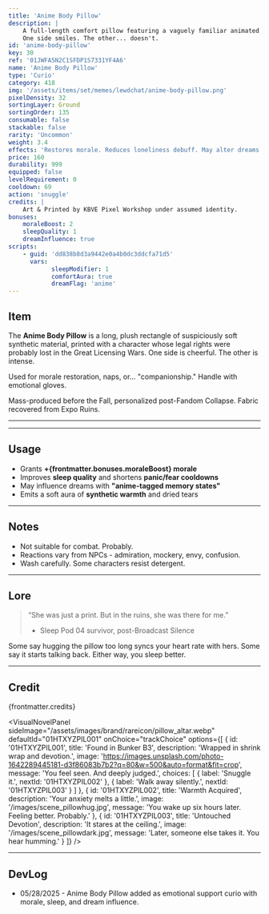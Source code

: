 ```yaml
---
title: 'Anime Body Pillow'
description: | 
    A full-length comfort pillow featuring a vaguely familiar animated figure.
    One side smiles. The other... doesn't.
id: 'anime-body-pillow'
key: 30
ref: '01JWFA5N2C1SFDP1S7331YF4A6'
name: 'Anime Body Pillow'
type: 'Curio'
category: 418
img: '/assets/items/set/memes/lewdchat/anime-body-pillow.png'
pixelDensity: 32
sortingLayer: Ground
sortingOrder: 135
consumable: false
stackable: false
rarity: 'Uncommon'
weight: 3.4
effects: 'Restores morale. Reduces loneliness debuff. May alter dreams.'
price: 160
durability: 999
equipped: false
levelRequirement: 0
cooldown: 69
action: 'snuggle'
credits: |
    Art & Printed by KBVE Pixel Workshop under assumed identity.
bonuses:
    moraleBoost: 2
    sleepQuality: 1
    dreamInfluence: true
scripts:
    - guid: 'dd838b8d3a9442e0a4b0dc3ddcfa71d5'
      vars:
            sleepModifier: 1
            comfortAura: true
            dreamFlag: 'anime'
---
```



## Item

The **Anime Body Pillow** is a long, plush rectangle of suspiciously soft synthetic material, printed with a character whose legal rights were probably lost in the Great Licensing Wars.
One side is cheerful. The other is intense.

Used for morale restoration, naps, or... "companionship."
Handle with emotional gloves.

Mass-produced before the Fall, personalized post-Fandom Collapse.
Fabric recovered from Expo Ruins. 

---

<ItemDBPanel data={frontmatter} />

---

## Usage

- Grants **+{frontmatter.bonuses.moraleBoost} morale**  
- Improves **sleep quality** and shortens **panic/fear cooldowns**  
- May influence dreams with **"anime-tagged memory states"**  
- Emits a soft aura of **synthetic warmth** and dried tears

---

## Notes

- Not suitable for combat. Probably.  
- Reactions vary from NPCs - admiration, mockery, envy, confusion.  
- Wash carefully. Some characters resist detergent.

---

## Lore

> “She was just a print. But in the ruins, she was there for me.”  
> - Sleep Pod 04 survivor, post-Broadcast Silence

Some say hugging the pillow too long syncs your heart rate with hers.
Some say it starts talking back.
Either way, you sleep better.

---

## Credit

{frontmatter.credits}

<VisualNovelPanel
  sideImage="/assets/images/brand/rareicon/pillow_altar.webp"
  defaultId="01HTXYZPIL001"
  onChoice="trackChoice"
  options={[
    {
      id: '01HTXYZPIL001',
      title: 'Found in Bunker B3',
      description: 'Wrapped in shrink wrap and devotion.',
      image: 'https://images.unsplash.com/photo-1642289445181-d3f86083b7b2?q=80&w=500&auto=format&fit=crop',
      message: 'You feel seen. And deeply judged.',
      choices: [
        { label: 'Snuggle it.', nextId: '01HTXYZPIL002' },
        { label: 'Walk away silently.', nextId: '01HTXYZPIL003' }
      ]
    },
    {
      id: '01HTXYZPIL002',
      title: 'Warmth Acquired',
      description: 'Your anxiety melts a little.',
      image: '/images/scene_pillowhug.jpg',
      message: 'You wake up six hours later. Feeling better. Probably.'
    },
    {
      id: '01HTXYZPIL003',
      title: 'Untouched Devotion',
      description: 'It stares at the ceiling.',
      image: '/images/scene_pillowdark.jpg',
      message: 'Later, someone else takes it. You hear humming.'
    }
  ]}
/>

---

## DevLog

- 05/28/2025 - Anime Body Pillow added as emotional support curio with morale, sleep, and dream influence.
